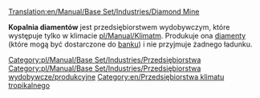 [[Translation:en/Manual/Base Set/Industries/Diamond Mine]]

{{pl/Manual/Base Set/Industries/Przedsiębiorstwa|image=en/Manual/Base Set/Industries/Diamondmine.png
|name=Kopalnia diamentów
|climates=[[pl/Manual/Klimat]]
|accepts=Nic
|produces=[[pl/Manual/Base Set/Cargos/Diamenty|Diamenty]]
}}
'''Kopalnia diamentów''' jest przedsiębiorstwem wydobywczym, które występuje tylko w klimacie [[pl/Manual/Klimat]]m. Produkuje ona [[pl/Manual/Base Set/Cargos/Diamenty|diamenty]] (które mogą być dostarczone do [[pl/Manual/Base Set/Industries/Bank|banku]]) i nie przyjmuje żadnego ładunku. 

{{pl/Manual/Navbox Industries}}

[[Category:pl/Manual/Base Set/Industries/Przedsiębiorstwa]]
[[Category:pl/Manual/Base Set/Industries/Przedsiębiorstwa wydobywcze/produkcyjne]]
[[Category:en/Przedsiębiorstwa klimatu tropikalnego]]